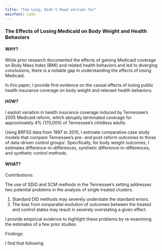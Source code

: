 ```yaml
---
title: "Too Long; Didn't Read version for"
mainfont: Lato
---
```


### The Effects of Losing Medicaid on Body Weight and Health Behaviors

#### **WHY?**

While prior research documented the effects of gaining Medicaid coverage on Body Mass Index (BMI) and related health behaviors and led to diverging conclusions, there is a notable gap in understanding the effects of losing Medicaid.

In this paper, I provide first evidence on the causal effects of losing public health insurance coverage on body weight and relevant health behaviors.

#### **HOW?**

I exploit variation in health insurance coverage induced by Tennessee's 2005 Medicaid reform, which abruptly terminated coverage for approximately 4% (170,000) of Tennessee's childless adults.

Using BRFSS data from 1997 to 2010, I estimate comparative case study models that compare Tennessee's pre- and post-reform outcomes to those of data-driven control groups'. Specifically, for body weight outcomes, I estimates difference-in-differences, synthetic difference-in-differences, and synthetic control methods.

#### **WHAT?**

Contributions:

The use of SDiD and SCM methods in the Tennessee's setting addresses two potential problems in the analysis of single treated clusters.

1.  Standard DiD methods may severely understate the standard errors.
2.  The bias from nonparallel evolution of outcomes between the treated and control states may result in severely overstating a given effect.

I provide empirical evidence to highlight these problems by re-examining the estimates of a few prior studies.

Findings:

I find that following
